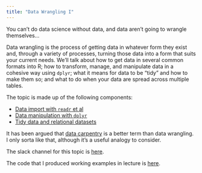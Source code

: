 ```yaml
---
title: "Data Wrangling I"
---
```


You can't do data science without data, and data aren't going to wrangle themselves...

Data wrangling is the process of getting data in whatever form they exist and, through a variety of processes, turning those data into a form that suits your current needs. We'll talk about how to get data in several common formats into R; how to transform, manage, and manipulate data in a cohesive way using `dplyr`; what it means for data to be "tidy" and how to make them so; and what to do when your data are spread across multiple tables.

The topic is made up of the following components:

* [Data import with `readr` et al](data_import.html)
* [Data manipulation with `dplyr`](data_manipulation.html)
* [Tidy data and relational datasets](tidy_data.html)

It has been argued that [data carpentry](http://www.mimno.org/articles/carpentry/) is a better term than data wrangling. I only sorta like that, although it's a useful analogy to consider.

The slack channel for this topic is [here]().

The code that I produced working examples in lecture is [here]().